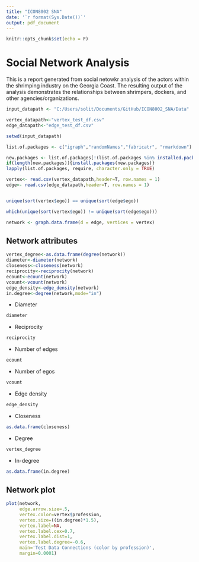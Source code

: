 ```yaml
---
title: "ICON8002 SNA"
date: '`r format(Sys.Date())`'
output: pdf_document
---
```


```r
knitr::opts_chunk$set(echo = F)
```

# Social Network Analysis
This is a report generated from social netowkr analysis of the actors within the shrimping industry on the Georgia Coast. The resulting output of the analysis demonstrates the relationships between shrimpers, dockers, and other agencies/organizations. 

```r
input_datapath <- "C:/Users/solit/Documents/GitHub/ICON8002_SNA/Data"

vertex_datapath<-"vertex_test_df.csv"
edge_datapath<-"edge_test_df.csv"

setwd(input_datapath)

list.of.packages <- c("igraph","randomNames","fabricatr", "rmarkdown")

new.packages <- list.of.packages[!(list.of.packages %in% installed.packages()[,"Package"])]
if(length(new.packages)){install.packages(new.packages)} 
lapply(list.of.packages, require, character.only = TRUE)

vertex<- read.csv(vertex_datapath,header=T, row.names = 1)
edge<- read.csv(edge_datapath,header=T, row.names = 1)


unique(sort(vertex$ego)) == unique(sort(edge$ego))

which(unique(sort(vertex$ego)) != unique(sort(edge$ego)))

network <- graph.data.frame(d = edge, vertices = vertex)
```
## Network attributes
```r
vertex_degree<-as.data.frame(degree(network))
diameter<-diameter(network)
closeness<-closeness(network)
reciprocity<-reciprocity(network)
ecount<-ecount(network)
vcount<-vcount(network)
edge_density<-edge_density(network)
in.degree<-degree(network,mode="in")
```

* Diameter
```r
diameter
```

* Reciprocity
```r
reciprocity
```
* Number of edges
```r
ecount
```
* Number of egos
```r
vcount
```
* Edge density
```r
edge_density
```
* Closeness
```r
as.data.frame(closeness)
```
* Degree
```r
vertex_degree
```

* In-degree
```r
as.data.frame(in.degree)
```


## Network plot

```r

plot(network,
     edge.arrow.size=.5,
     vertex.color=vertex$profession,
     vertex.size=((in.degree)*1.5),
     vertex.label=NA,
     vertex.label.cex=0.7,
     vertex.label.dist=1,
     vertex.label.degree=-0.6,
     main='Test Data Connections (color by profession)',
     margin=0.0001)
```





